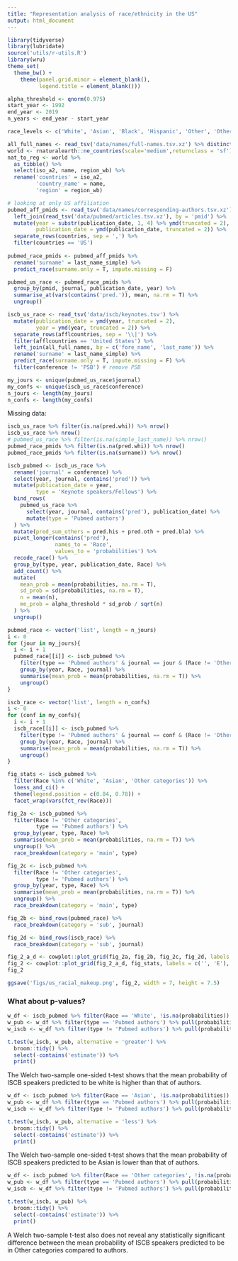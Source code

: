 ```yaml
---
title: "Representation analysis of race/ethnicity in the US"
output: html_document
---
```



```r
library(tidyverse)
library(lubridate)
source('utils/r-utils.R')
library(wru)
theme_set(
  theme_bw() + 
    theme(panel.grid.minor = element_blank(),
          legend.title = element_blank()))

alpha_threshold <- qnorm(0.975)
start_year <- 1992
end_year <- 2019
n_years <- end_year - start_year

race_levels <- c('White', 'Asian', 'Black', 'Hispanic', 'Other', 'Other categories')
```


```r
all_full_names <- read_tsv('data/names/full-names.tsv.xz') %>% distinct()
world <- rnaturalearth::ne_countries(scale='medium',returnclass = 'sf') 
nat_to_reg <- world %>% 
  as_tibble() %>% 
  select(iso_a2, name, region_wb) %>% 
  rename('countries' = iso_a2,
         'country_name' = name,
         'region' = region_wb)

# looking at only US affiliation
pubmed_aff_pmids <- read_tsv('data/names/corresponding-authors.tsv.xz') %>%
  left_join(read_tsv('data/pubmed/articles.tsv.xz'), by = 'pmid') %>%
  mutate(year = substr(publication_date, 1, 4) %>% ymd(truncated = 2),
         publication_date = ymd(publication_date, truncated = 2)) %>% 
  separate_rows(countries, sep = ',') %>% 
  filter(countries == 'US')
  
pubmed_race_pmids <- pubmed_aff_pmids %>%
  rename('surname' = last_name_simple) %>% 
  predict_race(surname.only = T, impute.missing = F) 

pubmed_us_race <- pubmed_race_pmids %>% 
  group_by(pmid, journal, publication_date, year) %>% 
  summarise_at(vars(contains('pred.')), mean, na.rm = T) %>% 
  ungroup()

iscb_us_race <- read_tsv('data/iscb/keynotes.tsv') %>%
  mutate(publication_date = ymd(year, truncated = 2),
         year = ymd(year, truncated = 2)) %>% 
  separate_rows(afflcountries, sep = '\\|') %>% 
  filter(afflcountries == 'United States') %>% 
  left_join(all_full_names, by = c('fore_name', 'last_name')) %>%
  rename('surname' = last_name_simple) %>%
  predict_race(surname.only = T, impute.missing = F) %>% 
  filter(conference != 'PSB') # remove PSB

my_jours <- unique(pubmed_us_race$journal)
my_confs <- unique(iscb_us_race$conference)
n_jours <- length(my_jours)
n_confs <- length(my_confs)
```

Missing data:
```r
iscb_us_race %>% filter(is.na(pred.whi)) %>% nrow()
iscb_us_race %>% nrow()
# pubmed_us_race %>% filter(is.na(simple_last_name)) %>% nrow()
pubmed_race_pmids %>% filter(is.na(pred.whi)) %>% nrow()
pubmed_race_pmids %>% filter(is.na(surname)) %>% nrow()
```


```r
iscb_pubmed <- iscb_us_race %>%
  rename('journal' = conference) %>% 
  select(year, journal, contains('pred')) %>%
  mutate(publication_date = year,
         type = 'Keynote speakers/Fellows') %>%
  bind_rows(
    pubmed_us_race %>%
      select(year, journal, contains('pred'), publication_date) %>%
      mutate(type = 'Pubmed authors')
  ) %>%
  mutate(pred_sum_others = pred.his + pred.oth + pred.bla) %>% 
  pivot_longer(contains('pred'),
               names_to = 'Race',
               values_to = 'probabilities') %>%
  recode_race() %>%
  group_by(type, year, publication_date, Race) %>%
  add_count() %>%
  mutate(
    mean_prob = mean(probabilities, na.rm = T),
    sd_prob = sd(probabilities, na.rm = T),
    n = mean(n),
    me_prob = alpha_threshold * sd_prob / sqrt(n)
  ) %>%
  ungroup() 
```

```r
pubmed_race <- vector('list', length = n_jours)
i <- 0
for (jour in my_jours){
  i <- i + 1
  pubmed_race[[i]] <- iscb_pubmed %>%
    filter(type == 'Pubmed authors' & journal == jour & (Race != 'Other categories')) %>%
    group_by(year, Race, journal) %>%
    summarise(mean_prob = mean(probabilities, na.rm = T)) %>%
    ungroup()
}

iscb_race <- vector('list', length = n_confs)
i <- 0
for (conf in my_confs){
  i <- i + 1
  iscb_race[[i]] <- iscb_pubmed %>%
    filter(type != 'Pubmed authors' & journal == conf & (Race != 'Other categories')) %>%
    group_by(year, Race, journal) %>%
    summarise(mean_prob = mean(probabilities, na.rm = T)) %>%
    ungroup()
}
```


```r
fig_stats <- iscb_pubmed %>% 
  filter(Race %in% c('White', 'Asian', 'Other categories')) %>% 
  loess_and_ci() +
  theme(legend.position = c(0.84, 0.78)) +
  facet_wrap(vars(fct_rev(Race)))

fig_2a <- iscb_pubmed %>%
  filter(Race != 'Other categories',
         type == 'Pubmed authors') %>%
  group_by(year, type, Race) %>%
  summarise(mean_prob = mean(probabilities, na.rm = T)) %>%
  ungroup() %>%
  race_breakdown(category = 'main', type) 

fig_2c <- iscb_pubmed %>%
  filter(Race != 'Other categories',
         type != 'Pubmed authors') %>%
  group_by(year, type, Race) %>%
  summarise(mean_prob = mean(probabilities, na.rm = T)) %>%
  ungroup() %>%
  race_breakdown(category = 'main', type)

fig_2b <- bind_rows(pubmed_race) %>%
  race_breakdown(category = 'sub', journal)

fig_2d <- bind_rows(iscb_race) %>%
  race_breakdown(category = 'sub', journal)

fig_2_a_d <- cowplot::plot_grid(fig_2a, fig_2b, fig_2c, fig_2d, labels = 'AUTO')
fig_2 <- cowplot::plot_grid(fig_2_a_d, fig_stats, labels = c('', 'E'), ncol = 1, rel_heights = c(2,1))
fig_2

ggsave('figs/us_racial_makeup.png', fig_2, width = 7, height = 7.5)
```

### What about p-values?

```r
w_df <- iscb_pubmed %>% filter(Race == 'White', !is.na(probabilities))
w_pub <- w_df %>% filter(type == 'Pubmed authors') %>% pull(probabilities)
w_iscb <- w_df %>% filter(type != 'Pubmed authors') %>% pull(probabilities)

t.test(w_iscb, w_pub, alternative = 'greater') %>% 
  broom::tidy() %>% 
  select(-contains('estimate')) %>% 
  print()
```
The Welch two-sample one-sided t-test shows that the mean probability of ISCB speakers predicted to be white is higher than that of authors.

```r
w_df <- iscb_pubmed %>% filter(Race == 'Asian', !is.na(probabilities))
w_pub <- w_df %>% filter(type == 'Pubmed authors') %>% pull(probabilities)
w_iscb <- w_df %>% filter(type != 'Pubmed authors') %>% pull(probabilities)

t.test(w_iscb, w_pub, alternative = 'less') %>% 
  broom::tidy() %>% 
  select(-contains('estimate')) %>% 
  print()
```
The Welch two-sample one-sided t-test shows that the mean probability of ISCB speakers predicted to be Asian is lower than that of authors.

```r
w_df <- iscb_pubmed %>% filter(Race == 'Other categories', !is.na(probabilities))
w_pub <- w_df %>% filter(type == 'Pubmed authors') %>% pull(probabilities)
w_iscb <- w_df %>% filter(type != 'Pubmed authors') %>% pull(probabilities)

t.test(w_iscb, w_pub) %>% 
  broom::tidy() %>% 
  select(-contains('estimate')) %>% 
  print()
```
A Welch two-sample t-test also does not reveal any statistically significant difference between the mean probability of ISCB speakers predicted to be in Other categories compared to authors.
